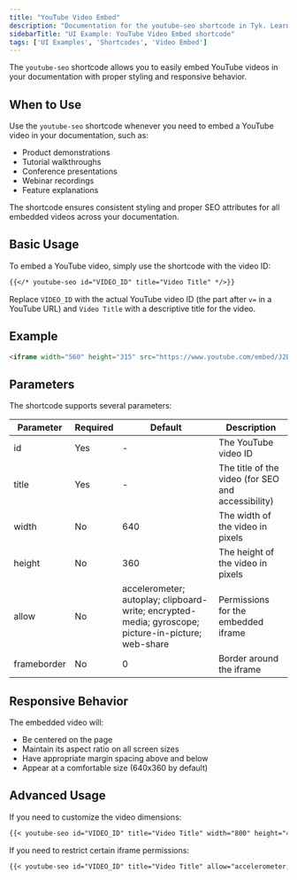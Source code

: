 ```yaml
---
title: "YouTube Video Embed"
description: "Documentation for the youtube-seo shortcode in Tyk. Learn how to embed YouTube videos in your documentation with proper styling and responsive behavior."
sidebarTitle: "UI Example: YouTube Video Embed shortcode"
tags: ['UI Examples', 'Shortcodes', 'Video Embed']
---
```


The `youtube-seo` shortcode allows you to easily embed YouTube videos in your documentation with proper styling and responsive behavior.

## When to Use

Use the `youtube-seo` shortcode whenever you need to embed a YouTube video in your documentation, such as:

- Product demonstrations
- Tutorial walkthroughs
- Conference presentations
- Webinar recordings
- Feature explanations

The shortcode ensures consistent styling and proper SEO attributes for all embedded videos across your documentation.

## Basic Usage

To embed a YouTube video, simply use the shortcode with the video ID:

```md
{{</* youtube-seo id="VIDEO_ID" title="Video Title" */>}}
```

Replace `VIDEO_ID` with the actual YouTube video ID (the part after `v=` in a YouTube URL) and `Video Title` with a descriptive title for the video.

## Example

```md
<iframe width="560" height="315" src="https://www.youtube.com/embed/J2BY7NYRk7U" title="Tyk API Gateway Overview" frameborder="0" allow="accelerometer; autoplay; clipboard-write; encrypted-media; gyroscope; picture-in-picture" allowfullscreen></iframe>
```

## Parameters

The shortcode supports several parameters:

| Parameter | Required | Default | Description |
|-----------|----------|---------|-------------|
| id | Yes | - | The YouTube video ID |
| title | Yes | - | The title of the video (for SEO and accessibility) |
| width | No | 640 | The width of the video in pixels |
| height | No | 360 | The height of the video in pixels |
| allow | No | accelerometer; autoplay; clipboard-write; encrypted-media; gyroscope; picture-in-picture; web-share | Permissions for the embedded iframe |
| frameborder | No | 0 | Border around the iframe |

## Responsive Behavior

The embedded video will:
- Be centered on the page
- Maintain its aspect ratio on all screen sizes
- Have appropriate margin spacing above and below
- Appear at a comfortable size (640x360 by default)

## Advanced Usage

If you need to customize the video dimensions:

```md
{{< youtube-seo id="VIDEO_ID" title="Video Title" width="800" height="450" >}}
```

If you need to restrict certain iframe permissions:

```md
{{< youtube-seo id="VIDEO_ID" title="Video Title" allow="accelerometer; encrypted-media" >}}
```
